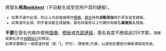 <p style="margin-top:0">將簽名'''視為[[Wikipedia:備忘單|wikitext]]'''（不自動生成至您用戶頁的鏈接）。</p>
<small><ul>
<li>如果不選中此項，則以上內容會被視作<u>暱稱</u>，[[Wikipedia:签名|簽名]]時將'''自動添加'''用戶頁及留言鏈接。</li>
<li>如果選中此項，則不會自動生成鏈接，簽名時會將以上代碼作為簽名'''直接加入'''頁面。</li>
</ul></small>
'''不要'''在簽名代碼中使用[[Help:图像|圖像]]、[[Help:模板|模板]]或[[Help:URL|外部連結]]，簽名長度不應超過255字節。<small>請確保簽名符合[[Wikipedia:签名|相關指引]]的規定。</small><br>
<small>如果您要顯示一個管道符號（即「|」字符），請使用<code>&#124;</code>代替，以避免影響部分模板導致其失效。</small>
